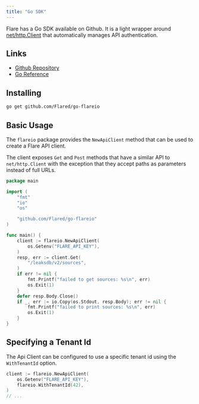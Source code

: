 ```yaml
---
title: "Go SDK"
---
```


Flare has a Go SDK available on Github. It is a light wrapper around
[net/http.Client](https://pkg.go.dev/net/http#Client)
that automatically manages API authentication.

## Links

- [Github Repository](https://github.com/Flared/go-flareio)
- [Go Reference](https://pkg.go.dev/github.com/Flared/go-flareio)

## Installing

```bash
go get github.com/Flared/go-flareio
```

## Basic Usage

The `flareio` package provides the `NewApiClient` method that can be used
to create a Flare API client.

The client exposes `Get` and `Post` methods that have a similar API to `net/http.Client`
with the exception that they accept paths as parameters instead of full URLs.

```go
package main

import (
	"fmt"
	"io"
	"os"

	"github.com/Flared/go-flareio"
)

func main() {
	client := flareio.NewApiClient(
		os.Getenv("FLARE_API_KEY"),
	)
	resp, err := client.Get(
		"/leaksdb/v2/sources",
	)
	if err != nil {
		fmt.Printf("failed to get sources: %s\n", err)
		os.Exit(1)
	}
	defer resp.Body.Close()
	if _, err := io.Copy(os.Stdout, resp.Body); err != nil {
		fmt.Printf("failed to print sources: %s\n", err)
		os.Exit(1)
	}
}
```

## Specifying a Tenant Id

The Api Client can be configured to use a specific tenant id using the `WithTenantId` option.

```go
client := flareio.NewApiClient(
    os.Getenv("FLARE_API_KEY"),
    flareio.WithTenantId(42),
)
// ...
```
